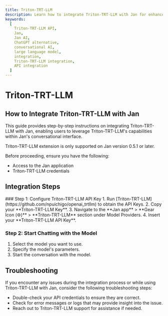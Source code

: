 ```yaml
---
title: Triton-TRT-LLM
description: Learn how to integrate Triton-TRT-LLM with Jan for enhanced functionality.
keywords:
  [
    Triton-TRT-LLM API,
    Jan,
    Jan AI,
    ChatGPT alternative,
    conversational AI,
    large language model,
    integration,
    Triton-TRT-LLM integration,
    API integration
  ]
---
```



# Triton-TRT-LLM

## How to Integrate Triton-TRT-LLM with Jan

This guide provides step-by-step instructions on integrating Triton-TRT-LLM with Jan, enabling users to leverage Triton-TRT-LLM's capabilities within Jan's conversational interface.

<Callout type='info'>
  Triton-TRT-LLM extension is only supported on Jan version 0.5.1 or later.
</Callout>

Before proceeding, ensure you have the following:
- Access to the Jan application
- Triton-TRT-LLM credentials

## Integration Steps
<Steps>
### Step 1: Configure Triton-TRT-LLM API Key
1. Run [Triton-TRT-LLM](https://github.com/npuichigo/openai_trtllm) to obtain the API Keys.
2. Copy your **Triton-TRT-LLM Key**.
3. Navigate to the **Jan app** > **Gear Icon (⚙️)** > **Triton-TRT-LLM** section under Model Providers.
4. Insert your **Triton-TRT-LLM API Key**.


### Step 2: Start Chatting with the Model

1. Select the model you want to use.
2. Specify the model's parameters.
3. Start the conversation with the model.

</Steps>

## Troubleshooting

If you encounter any issues during the integration process or while using Triton-TRT-LLM with Jan, consider the following troubleshooting steps:

- Double-check your API credentials to ensure they are correct.
- Check for error messages or logs that may provide insight into the issue.
- Reach out to Triton-TRT-LLM support for assistance if needed.